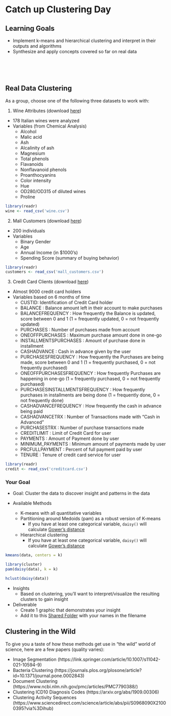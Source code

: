


# Catch up Clustering Day

## Learning Goals {-}


- Implement k-means and hierarchical clustering and interpret in their outputs and algorithms
- Synthesize and apply concepts covered so far on real data

<br><br><br>

## Real Data Clustering {-}

As a group, choose one of the following three datasets to work with:

1. Wine Attributes (download [here](template_rmds/wine.csv))
- 178 Italian wines were analyzed
- Variables (from Chemical Analysis)
  - Alcohol
  - Malic acid
  - Ash
  - Alcalinity of ash
  - Magnesium
  - Total phenols
  - Flavanoids
  - Nonflavanoid phenols
  - Proanthocyanins
  - Color intensity
  - Hue
  - OD280/OD315 of diluted wines
  - Proline

```r
library(readr)
wine <- read_csv('wine.csv')
```

2. Mall Customers (download [here](template_rmds/mall_customers.csv))
- 200 individuals
- Variables
  - Binary Gender
  - Age
  - Annual Income (in $1000's)
  - Spending Score (summary of buying behavior)
  
```r
library(readr)
customers <- read_csv('mall_customers.csv')
```  
  
3. Credit Card Clients (download [here](template_rmds/creditcard.csv))
- Almost 9000 credit card holders
- Variables based on 6 months of time
  - CUSTID: Identification of Credit Card holder
  - BALANCE : Balance amount left in their account to make purchases
  - BALANCEFREQUENCY : How frequently the Balance is updated, score between 0 and 1 (1 = frequently updated, 0 = not frequently updated)
  - PURCHASES : Number of purchases made from account
  - ONEOFFPURCHASES : Maximum purchase amount done in one-go
  - INSTALLMENTSPURCHASES : Amount of purchase done in installment
  - CASHADVANCE : Cash in advance given by the user
  - PURCHASESFREQUENCY : How frequently the Purchases are being made, score between 0 and 1 (1 = frequently purchased, 0 = not frequently purchased)
  - ONEOFFPURCHASESFREQUENCY : How frequently Purchases are happening in one-go (1 = frequently purchased, 0 = not frequently purchased)
  - PURCHASESINSTALLMENTSFREQUENCY : How frequently purchases in installments are being done (1 = frequently done, 0 = not frequently done)
  - CASHADVANCEFREQUENCY : How frequently the cash in advance being paid
  - CASHADVANCETRX : Number of Transactions made with "Cash in Advanced"
  - PURCHASESTRX : Number of purchase transactions made
  - CREDITLIMIT : Limit of Credit Card for user
  - PAYMENTS : Amount of Payment done by user
  - MINIMUM_PAYMENTS : Minimum amount of payments made by user
  - PRCFULLPAYMENT : Percent of full payment paid by user
  - TENURE : Tenure of credit card service for user

```r
library(readr)
credit <- read_csv('creditcard.csv')
```

### Your Goal {-}

- Goal: Cluster the data to discover insight and patterns in the data

- Available Methods
  - K-means with all quantitative variables
  - Partitioning around Medoids (pam) as a robust version of K-means
    - If you have at least one categorical variable, `daisy()` will calculate [Gower's distance](https://stat.ethz.ch/R-manual/R-devel/library/cluster/html/daisy.html)
  - Hierarchical clustering
    - If you have at least one categorical variable, `daisy()` will calculate [Gower's distance](https://stat.ethz.ch/R-manual/R-devel/library/cluster/html/daisy.html)

```r
kmeans(data, centers = k)

library(cluster)
pam(daisy(data), k = k)

hclust(daisy(data))
```

- Insights
  - Based on clustering, you'll want to interpret/visualize the resulting clusters to gain insight

- Deliverable
  - Create 1 graphic that demonstrates your insight
  - Add it to this [Shared Folder](https://drive.google.com/drive/folders/15O-WcCUBfvDYY-C5tb4ppFzQRhMfAQLc?usp=sharing) with your names in the filename


## Clustering in the Wild {-}

To give you a taste of how these methods get use in "the wild" world of science, here are a few papers (quality varies):

- Image Segmentation (https://link.springer.com/article/10.1007/s11042-021-10594-9)
- Bacteria Clustering (https://journals.plos.org/plosone/article?id=10.1371/journal.pone.0002843)
- Document Clustering (https://www.ncbi.nlm.nih.gov/pmc/articles/PMC7790388/)
- Clustering ICD10 Diagnosis Codes (https://arxiv.org/abs/1909.00306)
- Clustering Activity Sequences (https://www.sciencedirect.com/science/article/abs/pii/S0968090X21000395?via%3Dihub)
